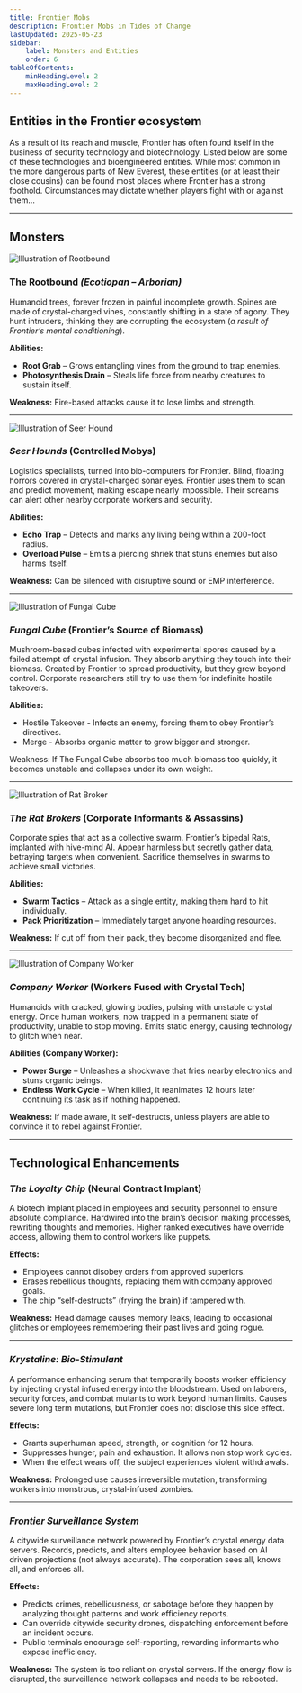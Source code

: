 ```yaml
---
title: Frontier Mobs
description: Frontier Mobs in Tides of Change
lastUpdated: 2025-05-23
sidebar:
    label: Monsters and Entities
    order: 6
tableOfContents:
    minHeadingLevel: 2
    maxHeadingLevel: 2
---
```


## Entities in the Frontier ecosystem

As a result of its reach and muscle, Frontier has often found itself in the business of security technology and biotechnology. Listed below are some of these technologies and bioengineered entities. While most common in the more dangerous parts of New Everest, these entities (or at least their close cousins) can be found most places where Frontier has a strong foothold. Circumstances may dictate whether players fight with or against them…

---

## Monsters

<div style={{ display: 'flex', alignItems: 'flex-start', gap: '2rem', marginTop: '1.5rem' }}>

![Illustration of Rootbound](../../../assets/frontier/Rootbound.png)

<div>

### **The Rootbound** _(Ecotiopan – Arborian)_

Humanoid trees, forever frozen in painful incomplete growth. Spines are made of crystal-charged vines, constantly shifting in a state of agony. They hunt intruders, thinking they are corrupting the ecosystem (_a result of Frontier’s mental conditioning_).

**Abilities:**

-   **Root Grab** – Grows entangling vines from the ground to trap enemies.
-   **Photosynthesis Drain** – Steals life force from nearby creatures to sustain itself.

**Weakness:** Fire-based attacks cause it to lose limbs and strength.

</div>
</div>

---

<div style={{ display: 'flex', alignItems: 'flex-start', gap: '2rem', marginTop: '2rem' }}>

![Illustration of Seer Hound](../../../assets/frontier/Seer-Hounds.png)

<div>

### _Seer Hounds_ (Controlled Mobys)

Logistics specialists, turned into bio-computers for Frontier. Blind, floating horrors covered in crystal-charged sonar eyes. Frontier uses them to scan and predict movement, making escape nearly impossible. Their screams can alert other nearby corporate workers and security.

**Abilities:**

-   **Echo Trap** – Detects and marks any living being within a 200-foot radius.
-   **Overload Pulse** – Emits a piercing shriek that stuns enemies but also harms itself.

**Weakness:** Can be silenced with disruptive sound or EMP interference.

</div>
</div>

---

<div style={{ display: 'flex', alignItems: 'flex-start', gap: '2rem', marginTop: '2rem' }}>

![Illustration of Fungal Cube](../../../assets/frontier/Fungal-Cube.png)

<div>

### _Fungal Cube_ (Frontier’s Source of Biomass)

Mushroom-based cubes infected with experimental spores caused by a failed attempt of crystal infusion. They absorb anything they touch into their biomass. Created by Frontier to spread productivity, but they grew beyond control. Corporate researchers still try to use them for indefinite hostile takeovers.

**Abilities:**

-   Hostile Takeover - Infects an enemy, forcing them to obey Frontier’s directives.
-   Merge - Absorbs organic matter to grow bigger and stronger.

Weakness: If The Fungal Cube absorbs too much biomass too quickly, it becomes unstable and collapses under its own weight.

</div>
</div>

---

<div style={{ display: 'flex', alignItems: 'flex-start', gap: '2rem', marginTop: '2rem' }}>

![Illustration of Rat Broker](../../../assets/frontier/The-Rat-Brokers.png)

<div>

### _The Rat Brokers_ (Corporate Informants & Assassins)

Corporate spies that act as a collective swarm. Frontier’s bipedal Rats, implanted with hive-mind AI. Appear harmless but secretly gather data, betraying targets when convenient. Sacrifice themselves in swarms to achieve small victories.

**Abilities:**

-   **Swarm Tactics** – Attack as a single entity, making them hard to hit individually.
-   **Pack Prioritization** – Immediately target anyone hoarding resources.

**Weakness:** If cut off from their pack, they become disorganized and flee.

</div>
</div>

---

<div style={{ display: 'flex', alignItems: 'flex-start', gap: '2rem', marginTop: '2rem' }}>

![Illustration of Company Worker](../../../assets/frontier/Company-Worker.png)

<div>

### _Company Worker_ (Workers Fused with Crystal Tech)

Humanoids with cracked, glowing bodies, pulsing with unstable crystal energy. Once human workers, now trapped in a permanent state of productivity, unable to stop moving. Emits static energy, causing technology to glitch when near.

</div>
</div>

**Abilities (Company Worker):**

-   **Power Surge** – Unleashes a shockwave that fries nearby electronics and stuns organic beings.
-   **Endless Work Cycle** – When killed, it reanimates 12 hours later continuing its task as if nothing happened.

**Weakness:** If made aware, it self-destructs, unless players are able to convince it to rebel against Frontier.

---

## Technological Enhancements

### _The Loyalty Chip_ (Neural Contract Implant)

A biotech implant placed in employees and security personnel to ensure absolute compliance. Hardwired into the brain’s decision making processes, rewriting thoughts and memories. Higher ranked executives have override access, allowing them to control workers like puppets.

**Effects:**

-   Employees cannot disobey orders from approved superiors.
-   Erases rebellious thoughts, replacing them with company approved goals.
-   The chip “self-destructs” (frying the brain) if tampered with.

**Weakness:** Head damage causes memory leaks, leading to occasional glitches or employees remembering their past lives and going rogue.

---

### _Krystaline: Bio-Stimulant_

A performance enhancing serum that temporarily boosts worker efficiency by injecting crystal infused energy into the bloodstream. Used on laborers, security forces, and combat mutants to work beyond human limits. Causes severe long term mutations, but Frontier does not disclose this side effect.

**Effects:**

-   Grants superhuman speed, strength, or cognition for 12 hours.
-   Suppresses hunger, pain and exhaustion. It allows non stop work cycles.
-   When the effect wears off, the subject experiences violent withdrawals.

**Weakness:** Prolonged use causes irreversible mutation, transforming workers into monstrous, crystal-infused zombies.

---

### _Frontier Surveillance System_

A citywide surveillance network powered by Frontier’s crystal energy data servers. Records, predicts, and alters employee behavior based on AI driven projections (not always accurate). The corporation sees all, knows all, and enforces all.

**Effects:**

-   Predicts crimes, rebelliousness, or sabotage before they happen by analyzing thought patterns and work efficiency reports.
-   Can override citywide security drones, dispatching enforcement before an incident occurs.
-   Public terminals encourage self-reporting, rewarding informants who expose inefficiency.

**Weakness:** The system is too reliant on crystal servers. If the energy flow is disrupted, the surveillance network collapses and needs to be rebooted.
